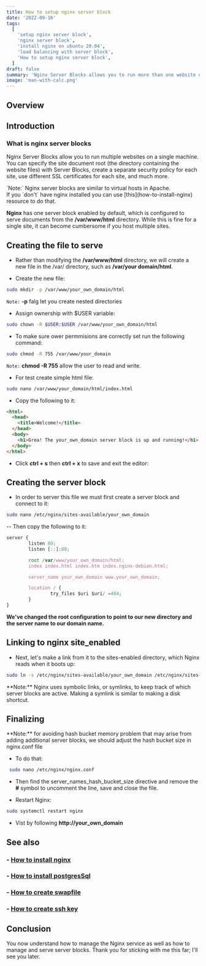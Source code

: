 ```yaml
---
title: How to setup nginx server block
date: '2022-09-16'
tags:
  [
    'setup nginx server block',
    'nginx server block',
    'install nginx on ubuntu 20.04',
    'load balancing with server block',
    'How to setup nginx server block',
  ]
draft: false
summary: 'Nginx Server Blocks allows you to run more than one website on a single machine.'
image: 'man-with-calc.png'
---
```



<ImageComponent
  src="/static/images/man-with-calc.png"
  width="65%"
  height="65%"
  alt="nginx server blocks illustration"
/>

## Overview

<TOCInline toc={props.toc} exclude="Overview" toHeading={2} />

## Introduction

### What is nginx server blocks

Nginx Server Blocks allow you to run multiple websites on a single machine. You can specify the site document root (the directory containing the website files) with Server Blocks, create a separate security policy for each site, use different SSL certificates for each site, and much more.

<Note>
  `Note:` Nginx server blocks are similar to virtual hosts in Apache.
  <div>
    If you `don't` have nginx installed you can use [this](how-to-install-nginx) resource to do
    that.
  </div>
</Note>

**Nginx** has one server block enabled by default, which is configured to serve documents from the **/var/www/html** directory. While this is fine for a single site, it can become cumbersome if you host multiple sites.

<GoogleHorizontalAdUnit path="nginx-server-blocks" />

## Creating the file to serve

- Rather than modifying the **/var/www/html** directory, we will create a new file in the /var/ directory, such as **/var/your domain/html**.

- Create the new file:

```bash
sudo mkdir -p /var/www/your_own_domain/html
```

<Note>`Note:` **-p** falg let you create nested directories</Note>

- Assign ownership with $USER variable:

```bash
sudo chown -R $USER:$USER /var/www/your_own_domain/html
```

- To make sure ower permmisions are correctly set run the following command:

```bash
sudo chmod -R 755 /var/www/your_domain
```

<Note>`Note:` **chmod -R 755** allow the user to read and write.</Note>

- For test create simple html file:

```bash
sudo nano /var/www/your_domain/html/index.html
```

- Copy the following to it:

```html
<html>
  <head>
    <title>Welcome!</title>
  </head>
  <body>
    <h1>Grea! The your_own_domain server block is up and running!</h1>
  </body>
</html>
```

- Click **ctrl + s** then **ctrl + x** to save and exit the editor:

## Creating the server block

- In order to server this file we must first create a server block and connect to it:

```bash
sudo nano /etc/nginx/sites-available/your_own_domain
```

-- Then copy the following to it:

```js
server {
        listen 80;
        listen [::]:80;

        root /var/www/your_own_domain/html;
        index index.html index.htm index.nginx-debian.html;

        server_name your_own_domain www.your_own_domain;

        location / {
                try_files $uri $uri/ =404;
        }
}
```

**We've changed the root configuration to point to our new directory and the server name to our domain name.**

## Linking to nginx site_enabled

- Next, let's make a link from it to the sites-enabled directory, which Nginx reads when it boots up:

```bash
sudo ln -s /etc/nginx/sites-available/your_own_domain /etc/nginx/sites-enabled/
```

<Note>
  **Note:** Nginx uses symbolic links, or symlinks, to keep track of which server blocks are active.
  Making a symlink is similar to making a disk shortcut.
</Note>

## Finalizing

<Note type="error">
  **Note:** for avoiding hash bucket memory problem that may arise from adding additional server
  blocks, we should adjust the hash bucket size in nginx.conf file
</Note>

- To do that:

```bash
 sudo nano /etc/nginx/nginx.conf
```

- Then find the server_names_hash_bucket_size
  directive and remove the **#** symbol to uncomment the line, save and close the file.

- Restart Nginx:

```bash
sudo systemctl restart nginx
```

- Vist by following **http://your_own_domain**

## See also

### - [How to install nginx](how-to-install-nginx)

### - [How to install postgresSql](how-to-install-postgresSql)

### - [How to create swapfile](how-to-create-swapfile-in-linux)

### - [How to create ssh key](how-to-create-ssh-key)

## Conclusion

You now understand how to manage the Nginx service as well as how to manage and serve server blocks. Thank you for sticking with me this far; I'll see you later.
